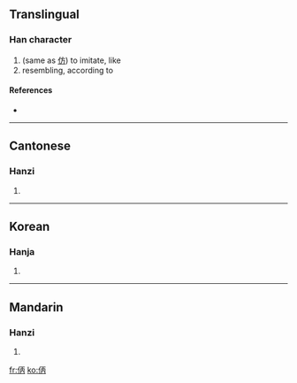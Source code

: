 ==Translingual==

===Han character===
{{Han char|rn=9|rad=人|as=05|sn=7|four=|canj=人一人月 (OMOB)}}

# (same as [[仿]]) to imitate, like
# resembling, according to

====References====
* {{Han ref|kx=0096.190|hdz=10130.050|uh=3442|ud=13378}}

----

==Cantonese==

===Hanzi===
{{yue-hanzi|jyut=|y=fong2, pong4}}

# {{defn|Cantonese|sort=人05}}

----

==Korean==

===Hanja===
{{ko-hanja|hangeul=방|rv=bang|mr=pang|y=pang|eumhun=헤매다|ehrv=hemaeda|ehmr=hemaeda|ehy=heymayta}}

# {{defn|Korean|sort=人05}}

----

==Mandarin==

===Hanzi===
{{cmn-hanzi|pin=[[fǎng]] ([[fang3]]), [[páng]] ([[pang2]])|wg=fang<sup>3</sup>, p'ang<sup>2</sup>}}

# {{defn|Mandarin|sort=人05}}

[[fr:㑂]]
[[ko:㑂]]